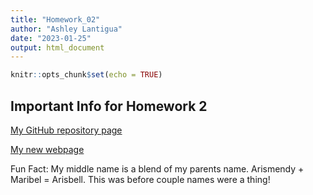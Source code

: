 ```yaml
---
title: "Homework_02"
author: "Ashley Lantigua"
date: "2023-01-25"
output: html_document
---
```


```r
knitr::opts_chunk$set(echo = TRUE)
```

## Important Info for Homework 2

[My GitHub repository page](https://github.com/AshleyLantigua7)

[My new webpage](https://ashleylantigua7.github.io/LantiguaBio381/)

Fun Fact: My middle name is a blend of my parents name. Arismendy + Maribel = Arisbell. This was before couple names were a thing! 

